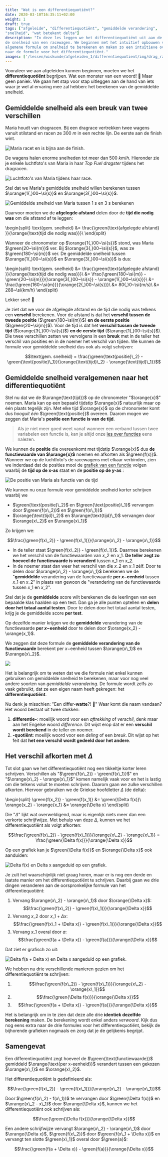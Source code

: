 ```yaml
---
title: "Wat is een differentiequotiënt?"
date: 2020-03-10T16:35:11+02:00
weight: 1
draft: true
tags: ["afgeleide", "differentiequotiënt", "gemiddelde verandering",
"snelheid", "wat betekent delta"]
description: "In deze les leggen we het differentiequotiënt uit aan de hand van
de snelheid van een racewagen. We beginnen met het intuïtief opbouwen van een
algemene formule om snelheid te berekenen en maken zo een intuïtieve overstap
naar de formule voor het differentiequotiënt."
images: ['/lessen/wiskunde/afgeleiden_1/differentiequotient/img/drag_racing.png', '/lessen/wiskunde/afgeleiden_1/differentiequotient/img/maria_race_top.png', '/lessen/wiskunde/afgeleiden_1/differentiequotient/img/maria_avg_speed_1s_3s.png', '/lessen/wiskunde/afgeleiden_1/differentiequotient/img/maria_race_function.png', '/lessen/wiskunde/afgeleiden_1/differentiequotient/img/diff_quot_intuitie.png', '/lessen/wiskunde/afgeleiden_1/differentiequotient/img/graph_delta_fx_delta_x.png', '/lessen/wiskunde/afgeleiden_1/differentiequotient/img/graph_delta_fa+delta_x_delta_x.png']
---
```


Vooraleer we aan afgeleiden kunnen beginnen, moeten we het
**differentiequotiënt** begrijpen. Wat een monster van een woord! 🦕 Maar geen
paniek. We gaan het stap voor stap uitleggen aan de hand van iets waar je wel
al ervaring mee zal hebben: het berekenen van de gemiddelde snelheid.

## Gemiddelde snelheid als een breuk van twee verschillen

Maria houdt van dragracen. Bij een dragrace vertrekken twee wagens vanuit
stilstand en racen ze $300~\si{m}$ in een rechte lijn. De eerste aan de finish
wint.

![Maria racet en is bijna aan de finish.](img/drag_racing.png)

De wagens halen enorme snelheden tot meer dan $500~\si{km/h}$. Hieronder zie je
enkele luchtfoto's van Maria in haar _Top Fuel dragster_ tijdens het dragracen.

![Luchtfoto's van Maria tijdens haar race.](img/maria_race_top.png)

Stel dat we Maria's gemiddelde snelheid willen berekenen
tussen $\orange{1{,}00~\si{s}}$ en $\orange{3{,}00~\si{s}}$.

![Gemiddelde snelheid van Maria tussen 1 s en 3 s berekenen](img/maria_avg_speed_1s_3s.png)

Daarvoor moeten we de **afgelegde afstand** <Mute text="(hoeveel (kilo)meter?)"
/> delen door de **tijd die nodig was** <Mute text="(hoeveel uur of seconden?)"
/> om die afstand af te leggen:

\begin{split}
\text{gem. snelheid} &= \frac{\green{\text{afgelegde afstand} }}{\orange{\text{tijd die nodig was}}}\\
\end{split}

Wanneer de chronometer op $\orange{1{,}00~\si{s}}$ stond, was Maria
$\green{20~\si{m}}$ ver. Bij $\orange{3{,}00~\si{s}}$, was ze
$\green{180~\si{m}}$ ver. De gemiddelde snelheid tussen
$\orange{1{,}00~\si{s}}$ en $\orange{3{,}00~\si{s}}$ is dus:

\begin{split}
\text{gem. snelheid} &= \frac{\green{\text{afgelegde afstand} }}{\orange{\text{tijd die nodig was}}}\\
 &= \frac{\green{180~\si{m}} - \green{20~\si{m}}}{\orange{3{,}00~\si{s}} - \orange{1{,}00~\si{s}}}\\
 &= \frac{\green{160~\si{m}}}{\orange{2{,}00~\si{s}}}\\
 &= 80{,}0~\si{m/s}\\
 &= 288~\si{km/h}
\end{split}

Lekker snel! 🚀

Je ziet dat we voor de afgelegde afstand en de tijd die nodig was telkens een
**verschil** berekenen. Voor de afstand is dat het **verschil tussen de tweede
positie** ($\green{180~\si{m}}$) **en de eerste positie**
($\green{20~\si{m}}$). Voor de tijd is dat het **verschil tussen de tweede
tijd** ($\orange{3{,}00~\si{s}}$) **en de eerste tijd**
($\orange{1{,}00~\si{s}}$). Die twee verschillen zetten we vervolgens in een
**breuk** met in de teller <Mute text="(boven)" /> het verschil van posities en 
in de noemer <Mute text="(onder)" /> het
verschil van tijden. We kunnen de formule voor gemiddelde snelheid dus ook als
volgt schrijven:

$$\text{gem. snelheid} = \frac{\green{\text{positie}\_2} - \green{\text{positie}\_1}}{\orange{\text{tijd}\_2} - \orange{\text{tijd}\_1}}$$

## Gemiddelde snelheid veralgemenen naar het differentiequotiënt

Stel nu dat we de $\orange{\text{tijd}}$ op de chronometer "$\orange{x}$"
noemen. Maria kan op een bepaald tijdstip $\orange{x}$ natuurlijk maar op één
plaats tegelijk zijn. Met elke tijd $\orange{x}$ op de chronometer komt dus
_hooguit één_ $\green{\text{positie}}$ overeen. Daarom mogen we zeggen dat
Maria's **positie een functie is van de tijd**.

> Als je niet meer goed weet vanaf wanneer een verband tussen twee variabelen
> <Mute text="(zoals positie en tijd)" /> een functie is, kan je altijd onze
> [les over functies](../functies/intro) eens nalezen.

We kunnen de **positie** die overeenkomt met tijdstip $\orange{x}$ dus **de
functiewaarde van $\orange{x}$** noemen en afkorten als $\green{f(x)}$. Wanneer
we op de luchtfoto's de racewagens met elkaar verbinden, zien we inderdaad dat
de posities mooi de [grafiek van een functie](../functies/grafiek) volgen
waarbij de **tijd op de x-as** <Mute text="(horizontale as)" /> staat en de
**positie op de y-as** <Mute text="(verticale as)" />:

![De positie van Maria als functie van de tijd](img/maria_race_function.png)

We kunnen nu onze formule voor gemiddelde snelheid korter schrijven waarbij we

-   $\green{\text{positie}\_2}$ en $\green{\text{positie}\_1}$ vervangen door
    $\green{f(x\_2)}$ en $\green{f(x\_1)}$
-   $\orange{\text{tijd}\_2}$ en $\orange{\text{tijd}\_1}$ vervangen door
    $\orange{x\_2}$ en $\orange{x\_1}$

Zo krijgen we:

$$\frac{\green{f(x\_2)} - \green{f(x\_1)}}{\orange{x\_2} - \orange{x\_1}}$$

-   In de teller <Mute text="(boven)" /> staat $\green{f(x\_2)} -
  \green{f(x\_1)}$. Daarmee berekenen we het verschil van de functiewaarden van
    $x\_2$ en $x\_1$. **De teller zegt zo hoeveel de functiewaarde is veranderd**
    tussen $x\_1$ en $x\_2$.
-   In de noemer <Mute text="(onder)" /> staat dan weer het verschil van die
    $x\_2$ en $x\_1$ zélf. Door te delen door $\orange{x\_2} - \orange{x\_1}$
    berekenen we de "**gemiddelde** verandering van de functiewaarde **per
    $x-$eenheid** <Mute text="(bv. per seconde)" /> tussen $x\_1$ en $x\_2$" in
    plaats van gewoon de "verandering van de functiewaarde tussen $x\_1$ en
    $x\_2$".

<Expand title="Waarom zorgt die deling door $\orange{x_2} - \orange{x_1}$ voor een gemiddelde?">

Stel dat je de **gemiddelde** score wilt berekenen die de leerlingen van een bepaalde klas haalden op een test. Dan ga je alle punten optellen en **delen door het totaal aantal testen**. Door te delen door het totaal aantal testen, krijg je de gemiddelde score **per test**.

Op dezelfde manier krijgen we de **gemiddelde** verandering van de functiewaarde **per $x-$eenheid** door te delen door $\orange{x_2} - \orange{x_1}$.

</Expand>

We zeggen dat deze formule de **gemiddelde verandering van de functiewaarde** berekent per $x-$eenheid tussen $\orange{x\_1}$ en $\orange{x\_2}$.

![](img/diff_quot_intuitie.png)

Het is belangrijk om te weten dat we die formule niet enkel kunnen gebruiken om gemiddelde snelheid te berekenen, maar voor nog veel andere soorten van _gemiddelde verandering_.
De formule wordt zelfs zo vaak gebruikt, dat ze een eigen naam heeft gekregen: het **differentiequotiënt**.

<Expand title="Waar komt de naam differentiequotiënt vandaan?">

Nu denk je misschien: "Een differ-**watte**?! 🤨" Waar komt die
naam vandaan? Het woord bestaat uit twee stukken:

1. **differentie-**: moeilijk woord voor een _aftrekking_ of _verschil_, denk
   maar aan het Engelse woord _difference_. Dit wijst erop dat er een
   **verschil wordt berekend** in de teller en noemer.
2. **-quotiënt**: moeilijk woord voor een _deling_ of een _breuk_. Dit wijst
   op het feit dat **het ene verschil wordt gedeeld door het andere**.

</Expand>

## Het verschil afkorten met $\Delta$

Tot slot gaan we het differentiequotiënt nog een tikkeltje korter leren
schrijven. Verschillen als "$\green{f(x\_2)} - \green{f(x\_1)}$" en
"$\orange{x\_2} - \orange{x\_1}$" komen namelijk vaak voor en het is lastig om
die telkens voluit te moeten schrijven. Daarom gaan we zulke verschillen
afkorten. Hiervoor gebruiken we de Griekse hoofdletter $\Delta$ (de delta):

\begin{split}
\green{f(x_2)} - \green{f(x_1)} &= \green{\Delta f(x)}\\
 \orange{x_2} - \orange{x_1} &= \orange{\Delta x}
\end{split}

Die "$\Delta$" lijkt wat overweldigend, maar is eigenlijk niets meer dan een
verkorte schrijfwijze. Met behulp van deze $\Delta$, kunnen we het
differentiequotiënt als volgt afkorten:

$$\frac{\green{f(x\_2)} - \green{f(x\_1)}}{\orange{x\_2} - \orange{x\_1}} = \frac{\green{\Delta f(x)}}{\orange{\Delta x}}$$

Op een grafiek kan je $\green{\Delta f(x)}$ en $\orange{\Delta x}$ ook aanduiden:

![Delta f(x) en Delta x aangeduid op een grafiek.](img/graph_delta_fx_delta_x.png)

Je zult het waarschijnlijk niet graag horen, maar er is nog een derde en laatste manier om het differentiequotiënt te schrijven. Daarbij gaan we drie dingen veranderen aan de oorspronkelijke formule van het differentiequotiënt:

1. Vervang $\orange{x\_2} - \orange{x\_1}$ door $\orange{\Delta x}$: $$\frac{\green{f(x\_2)} - \green{f(x\_1)}}{\orange{\Delta x}}$$
2. Vervang $x\_2$ door $x\_1 + \Delta x$: $$\frac{\green{f(x\_1 + \Delta x)} - \green{f(x\_1)}}{\orange{\Delta x}}$$
3. Vervang $x\_1$ overal door $a$: $$\frac{\green{f(a + \Delta x)} - \green{f(a)}}{\orange{\Delta x}}$$

Dat ziet er grafisch zo uit:

![Delta f(a + Delta x) en Delta x aangeduid op een grafiek.](img/graph_delta_fa+delta_x_delta_x.png)

We hebben nu drie verschillende manieren gezien om het differentiequotiënt te schrijven:

1. $$\frac{\green{f(x\_2)} - \green{f(x\_1)}}{\orange{x\_2} - \orange{x\_1}}$$
2. $$\frac{\green{\Delta f(x)}}{\orange{\Delta x}}$$
3. $$\frac{\green{f(a + \Delta x)} - \green{f(a)}}{\orange{\Delta x}}$$

Het is belangrijk om in te zien dat deze alle drie **identiek dezelfde berekening** maken. De berekening wordt enkel anders _verwoord_. Kijk dus nog eens extra naar de drie formules voor het differentiequotiënt, bekijk de bijhorende grafieken nogmaals en zorg dat je de gelijkenis begrijpt.

## Samengevat

<Attention title="Wat is een differentiequotiënt?">

Een differentiequotiënt zegt hoeveel de $\green{\text{functiewaarde}}$
gemiddeld $\orange{\text{per x-eenheid}}$ verandert tussen een gekozen
$\orange{x\_1}$ en $\orange{x\_2}$.

Het differentiequotiënt is gedefinieerd als:

$$\frac{\green{f(x\_2)} - \green{f(x\_1)}}{\orange{x\_2} - \orange{x\_1}}$$

Door $\green{f(x\_2) - f(x\_1)}$ te vervangen door $\green{\Delta f(x)}$ en $\orange{x\_2 - x\_1}$ door $\orange{\Delta x}$, kunnen we het differentiequotiënt ook schrijven als:

$$\frac{\green{\Delta f(x)}}{\orange{\Delta x}}$$

Een andere schrijfwijze vervangt $\orange{x\_2} - \orange{x\_1}$ door $\orange{\Delta x}$, $\green{f(x\_2)}$ door $\green{f(x\_1 + \Delta x)}$ en vervangt ten slotte $\green{x\_1}$ overal door $\green{a}$:

$$\frac{\green{f(a + \Delta x)} - \green{f(a)}}{\orange{\Delta x}}$$
</Attention>
